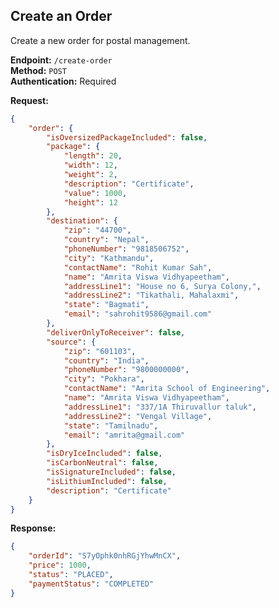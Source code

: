 ## Create an Order

Create a new order for postal management.

**Endpoint:** `/create-order`\
**Method:** `POST`\
**Authentication:** Required

**Request:**

```json copy
{
	"order": {
		"isOversizedPackageIncluded": false,
		"package": {
			"length": 20,
			"width": 12,
			"weight": 2,
			"description": "Certificate",
			"value": 1000,
			"height": 12
		},
		"destination": {
			"zip": "44700",
			"country": "Nepal",
			"phoneNumber": "9818506752",
			"city": "Kathmandu",
			"contactName": "Rohit Kumar Sah",
			"name": "Amrita Viswa Vidhyapeetham",
			"addressLine1": "House no 6, Surya Colony,",
			"addressLine2": "Tikathali, Mahalaxmi",
			"state": "Bagmati",
			"email": "sahrohit9586@gmail.com"
		},
		"deliverOnlyToReceiver": false,
		"source": {
			"zip": "601103",
			"country": "India",
			"phoneNumber": "9800000000",
			"city": "Pokhara",
			"contactName": "Amrita School of Engineering",
			"name": "Amrita Viswa Vidhyapeetham",
			"addressLine1": "337/1A Thiruvallur taluk",
			"addressLine2": "Vengal Village",
			"state": "Tamilnadu",
			"email": "amrita@gmail.com"
		},
		"isDryIceIncluded": false,
		"isCarbonNeutral": false,
		"isSignatureIncluded": false,
		"isLithiumIncluded": false,
		"description": "Certificate"
	}
}
```

**Response:**

```json
{
	"orderId": "S7yOphk0nhRGjYhwMnCX",
	"price": 1000,
	"status": "PLACED",
	"paymentStatus": "COMPLETED"
}
```
